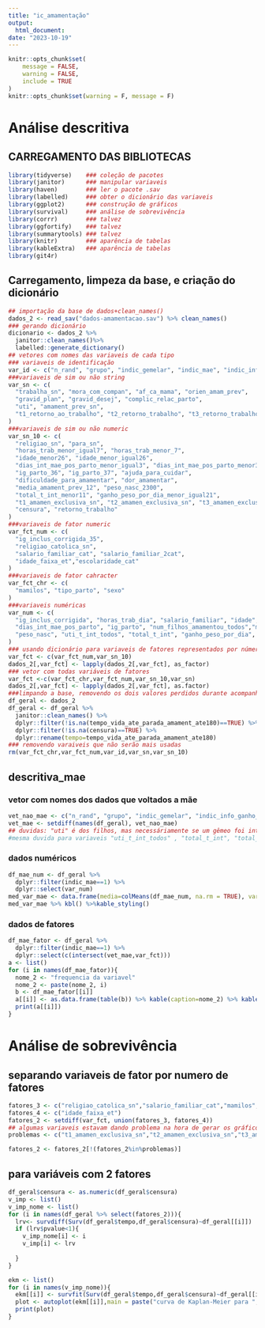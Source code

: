 ```yaml
---
title: "ic_amamentação"
output: 
  html_document:
date: "2023-10-19"
---
```


```r
knitr::opts_chunk$set(
	message = FALSE,
	warning = FALSE,
	include = TRUE
)
knitr::opts_chunk$set(warning = F, message = F)
```

# Análise descritiva

## CARREGAMENTO DAS BIBLIOTECAS

```r
library(tidyverse)    ### coleção de pacotes
library(janitor)      ### manipular variaveis
library(haven)        ### ler o pacote .sav    
library(labelled)     ### obter o dicionário das variaveis  
library(ggplot2)      ### construção de gráficos 
library(survival)     ### análise de sobrevivência
library(corrr)        ### talvez
library(ggfortify)    ### talvez
library(summarytools) ### talvez
library(knitr)        ### aparência de tabelas
library(kableExtra)   ### aparência de tabelas
library(git4r)
```

## Carregamento, limpeza da base, e criação do dicionário

```r
## importação da base de dados+clean_names()
dados_2 <- read_sav("dados-amamentacao.sav") %>% clean_names()
### gerando dicionário
dicionario <- dados_2 %>% 
  janitor::clean_names()%>% 
  labelled::generate_dictionary()
## vetores com nomes das variaveis de cada tipo
### variaveis de identificação
var_id <- c("n_rand", "grupo", "indic_gemelar", "indic_mae", "indic_info_ganho_peso", "indic_t", "indic_tempo","filter")
###variaveis de sim ou não string
var_sn <- c(
  "trabalha_sn", "mora_com_compan", "af_ca_mama", "orien_amam_prev",
  "gravid_plan", "gravid_desej", "complic_relac_parto",
  "uti", "amament_prev_sn",
  "t1_retorno_ao_trabalho", "t2_retorno_trabalho", "t3_retorno_trabalho"
)
###variaveis de sim ou não numeric
var_sn_10 <- c(
  "religiao_sn", "para_sn",
  "horas_trab_menor_igual7", "horas_trab_menor_7",
  "idade_menor26", "idade_menor_igual26",
  "dias_int_mae_pos_parto_menor_igual3", "dias_int_mae_pos_parto_menor3",
  "ig_parto_36", "ig_parto_37", "ajuda_para_cuidar",
  "dificuldade_para_amamentar", "dor_amamentar",
  "media_amament_prev_12", "peso_nasc_2300",
  "total_t_int_menor11", "ganho_peso_por_dia_menor_igual21",
  "t1_amamen_exclusiva_sn", "t2_amamen_exclusiva_sn", "t3_amamen_exclusiva_sn", "amamen_exclusiva_sn",
  "censura", "retorno_trabalho"
)
###variaveis de fator numeric
var_fct_num <- c(
  "ig_inclus_corrigida_35",
  "religiao_catolica_sn",
  "salario_familiar_cat", "salario_familiar_2cat",
  "idade_faixa_et","escolaridade_cat"
)
###variaveis de fator cahracter
var_fct_chr <- c(
  "mamilos", "tipo_parto", "sexo"
)
###variaveis numéricas
var_num <- c(
  "ig_inclus_corrigida", "horas_trab_dia", "salario_familiar", "idade",
  "dias_int_mae_pos_parto", "ig_parto", "num_filhos_amamentou_todos","media_amament_prev_meses_todos",
  "peso_nasc", "uti_t_int_todos", "total_t_int", "ganho_peso_por_dia", "tempo"
)
### usando dicionário para variaveis de fatores representados por números
var_fct <- c(var_fct_num,var_sn_10)
dados_2[,var_fct] <- lapply(dados_2[,var_fct], as_factor)
### vetor com todas variáveis de fatores
var_fct <-c(var_fct_chr,var_fct_num,var_sn_10,var_sn)
dados_2[,var_fct] <- lapply(dados_2[,var_fct], as.factor)
###limpando a base, removendo os dois valores perdidos durante acompanhamento
df_geral <- dados_2
df_geral <- df_geral %>% 
  janitor::clean_names() %>%
  dplyr::filter(!is.na(tempo_vida_ate_parada_amament_ate180)==TRUE) %>% 
  dplyr::filter(!is.na(censura)==TRUE) %>% 
  dplyr::rename(tempo=tempo_vida_ate_parada_amament_ate180) 
### removendo varaiveis que não serão mais usadas
rm(var_fct_chr,var_fct_num,var_id,var_sn,var_sn_10)
```

## descritiva_mae

### vetor com nomes dos dados que voltados a mãe

```r
vet_nao_mae <- c("n_rand", "grupo", "indic_gemelar", "indic_info_ganho_peso", "indic_t", "indic_tempo","filter","sexo","peso_nasc","peso_nasc_2300","uti","uti_t_int_todos","total_t_int", "total_t_int_menor11","ganho_peso_por_dia","ganho_peso_por_dia_menor_igual21")
vet_mae <- setdiff(names(df_geral), vet_nao_mae)
## duvidas: "uti" é dos filhos, mas necessáriamente se um gêmeo foi internado, o outro também será? COLOQUEI NO VETOR PARA TIRAR
#mesma duvida para variaveis "uti_t_int_todos" , "total_t_int", "total_t_int_menor11", 
```

### dados numéricos

```r
df_mae_num <- df_geral %>% 
  dplyr::filter(indic_mae==1) %>% 
  dplyr::select(var_num)
med_var_mae <- data.frame(media=colMeans(df_mae_num, na.rm = TRUE), variancia=apply(df_mae_num, 2, var, na.rm = TRUE))
med_var_mae %>% kbl() %>%kable_styling()
```

### dados de fatores

```r
df_mae_fator <- df_geral %>% 
  dplyr::filter(indic_mae==1) %>% 
  dplyr::select(c(intersect(vet_mae,var_fct)))
a <- list()
for (i in names(df_mae_fator)){
  nome_2 <- "frequencia da variavel"
  nome_2 <- paste(nome_2, i)
  b <- df_mae_fator[[i]]
  a[[i]] <- as.data.frame(table(b)) %>% kable(caption=nome_2) %>% kable_styling()
  print(a[[i]])
}
```

# Análise de sobrevivência

## separando variaveis de fator por numero de fatores 

```r
fatores_3 <- c("religiao_catolica_sn","salario_familiar_cat","mamilos","escolaridade_cat")
fatores_4 <- c("idade_faixa_et")
fatores_2 <- setdiff(var_fct, union(fatores_3, fatores_4))
## algumas variaveis estavam dando problema na hora de gerar os gráficos, então as removi 
problemas <- c("t1_amamen_exclusiva_sn","t2_amamen_exclusiva_sn","t3_amamen_exclusiva_sn","amamen_exclusiva_sn","indic_t","indic_tempo","censura","tempo","t1_retorno_ao_trabalho","t2_retorno_trabalho","t3_retorno_trabalho","retorno_trabalho","filter")

fatores_2 <- fatores_2[!(fatores_2%in%problemas)]
```

## para variáveis com 2 fatores 
```r
df_geral$censura <- as.numeric(df_geral$censura)
v_imp <- list()
v_imp_nome <- list()
for (i in names(df_geral %>% select(fatores_2))){
  lrv<- survdiff(Surv(df_geral$tempo,df_geral$censura)~df_geral[[i]])
  if (lrv$pvalue<1){
    v_imp_nome[i] <- i
    v_imp[i] <- lrv
    
  }
}
```

```r
ekm <- list()
for (i in names(v_imp_nome)){
  ekm[[i]] <- survfit(Surv(df_geral$tempo,df_geral$censura)~df_geral[[i]])
  plot <- autoplot(ekm[[i]],main = paste("curva de Kaplan-Meier para ",i),surv.connect=F)
  print(plot)
}
```

